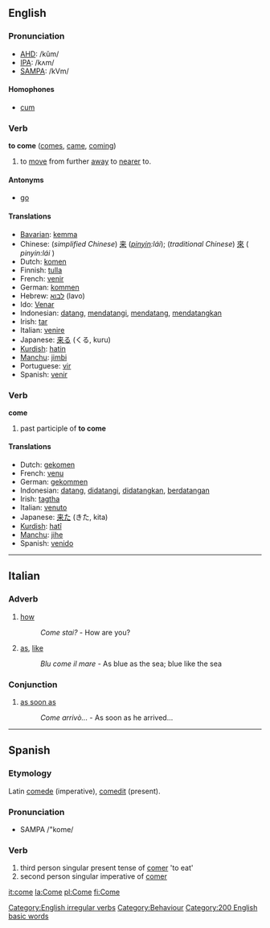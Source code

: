 ==English==

=== Pronunciation ===
*[[w:AHD|AHD]]: /kŭm/
*[[w:IPA|IPA]]: /kʌm/
*[[w:SAMPA|SAMPA]]: /kVm/

====Homophones====
*[[cum]]

===Verb===
'''to come''' ([[comes]], [[came]], [[coming]])
# to [[move]] from further [[away]] to [[near]]er to.

==== Antonyms ====
*[[go]]

==== Translations ====
*[[Bavarian]]: [[kemma]]
*Chinese: (''simplified Chinese'') [[来]] (''[[pinyin]]:lái''); (''traditional Chinese'') [[來]] ( ''pinyin:lái'' ) 
*Dutch: [[komen]]
*Finnish: [[tulla]]
*French: [[venir]]
*German: [[kommen]]
*Hebrew: [[לבוא]] (lavo)
*Ido: [[Venar]]
*Indonesian: [[datang]], [[datang|mendatangi]], [[datang|mendatang]], [[datang|mendatangkan]]
*Irish: [[tar#Irish|tar]]
*Italian: [[venire]]
*Japanese: [[来る]] (くる, kuru)
*[[Kurdish]]: [[hatin]]
*[[Manchu]]: [[jimbi]]
*Portuguese: [[vir]]
*Spanish: [[venir]]

=== Verb ===
'''come'''
# past participle of '''to come'''

==== Translations ====
*Dutch: [[gekomen]]
*French: [[venu]]
*German: [[gekommen]]
*Indonesian: [[datang]], [[datang|didatangi]], [[datang|didatangkan]], [[datang|berdatangan]]
*Irish: [[tagtha]]
*Italian: [[venuto]]
*Japanese: [[来た]] (きた, kita)
*[[Kurdish]]: [[hatî]]
*[[Manchu]]: [[jihe]]
*Spanish: [[venido]]

[[Category:English irregular verbs]]

----

==Italian==
===Adverb===
# [[how]]          
#:''Come stai?'' - How are you?
# [[as]], [[like]]
#:''Blu come il mare'' - As blue as the sea; blue like the sea

===Conjunction===
# [[as soon as]]
#:''Come arrivò...'' - As soon as he arrived...

----

==Spanish==
===Etymology===
Latin [[comede]] (imperative), [[comedit]] (present).

===Pronunciation===
*SAMPA /"kome/

===Verb===
# third person singular present tense of [[comer]] 'to eat'
# second person singular imperative of [[comer]]

[[Category:Behaviour]]
[[Category:200 English basic words]]

[[it:come]]
[[la:Come]]
[[pl:Come]]
[[fi:Come]]